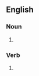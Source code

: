 {{also|cannon balls}}

==English==

===Noun===
{{head|en|noun form}}

# {{plural of|en|cannonball}}

===Verb===
{{head|en|verb form}}

# {{en-third-person singular of|cannonball}}